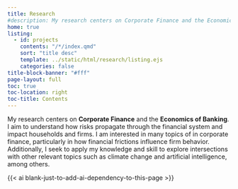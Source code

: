 ```yaml
---
title: Research
#description: My research centers on Corporate Finance and the Economics of Banking. I aim to understand how risks propagate through the financial system and impact households and firms. I am interested in many topics of in corporate finance, particularly in how financial frictions influence firm behavior. Additionally, I want to apply my knowledge and skill to explore intersections with other relevant topics such as climate change and artificial intelligence, among others.
home: true
listing:
  - id: projects
    contents: "/*/index.qmd"
    sort: "title desc"
    template: ../static/html/research/listing.ejs
    categories: false  
title-block-banner: "#fff"
page-layout: full
toc: true 
toc-location: right
toc-title: Contents
---
```


My research centers on **Corporate Finance** and the **Economics of Banking**. I aim to understand how risks propagate through the financial system and impact households and firms. I am interested in many topics of in corporate finance, particularly in how financial frictions influence firm behavior. Additionally, I seek to apply my knowledge and skill to explore intersections with other relevant topics such as climate change and artificial intelligence, among others. 


:::{#projects}
:::

{{< ai blank-just-to-add-ai-dependency-to-this-page >}}

